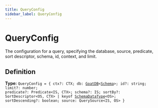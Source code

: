 ```yaml
---
title: QueryConfig
sidebar_label: QueryConfig
---
```


# QueryConfig

The configuration for a query, specifying the database, source, predicate,
sort descriptor, schema, id, context, and limit.

## Definition

**Type:** <code>QueryConfig = &#123; ctx?: CTX; db: [GoatDB](/api/classes/goatdb)&lt;[Schema](/api/types/schema)&gt;; id?: string; limit?: number; predicate?: Predicate&lt;IS, CTX&gt;; schema?: IS; sortBy?: SortDescriptor&lt;OS, CTX&gt; | keyof [SchemaDataType](/api/types/schemadatatype)&lt;OS&gt;; sortDescending?: boolean; source: QuerySource&lt;IS, OS&gt; &#125;</code>


